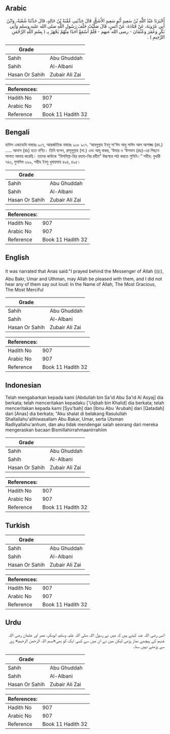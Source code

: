 ## Arabic


<div dir="rtl" lang="ar" style={{fontSize:'larger',backgroundColor:'#f8f9fa',padding:20}}>
أَخْبَرَنَا عَبْدُ اللَّهِ بْنُ سَعِيدٍ أَبُو سَعِيدٍ الأَشَجُّ، قَالَ حَدَّثَنِي عُقْبَةُ بْنُ خَالِدٍ، قَالَ حَدَّثَنَا شُعْبَةُ، وَابْنُ أَبِي عَرُوبَةَ، عَنْ قَتَادَةَ، عَنْ أَنَسٍ، قَالَ صَلَّيْتُ خَلْفَ رَسُولِ اللَّهِ صلى الله عليه وسلم وَأَبِي بَكْرٍ وَعُمَرَ وَعُثْمَانَ - رضى الله عنهم - فَلَمْ أَسْمَعْ أَحَدًا مِنْهُمْ يَجْهَرُ بِـ ‏(‏ بِسْمِ اللَّهِ الرَّحْمَنِ الرَّحِيمِ ‏)‏ ‏.‏
</div>
<div style={{backgroundColor:'#f8f9fa',padding:20, marginBottom: 10}}><table> <thead> <tr> <th>Grade</th> <th></th> </tr> </thead> <tbody> <tr><td>Sahih</td><td>Abu Ghuddah</td></tr><tr><td>Sahih</td><td>Al-Albani</td></tr><tr><td>Hasan Or Sahih</td><td>Zubair Ali Zai</td></tr></tbody></table><table> <thead> <tr> <th>References:</th> <th></th> </tr> </thead> <tbody><tr><td>Hadith No</td><td>907</td></tr><tr><td>Arabic No</td><td>907</td></tr><tr><td>Reference</td><td>Book 11 Hadith 32</td></tr></tbody></table></div>

## Bengali


<div dir="ltr" lang="bn" style={{fontSize:'larger',backgroundColor:'#f8f9fa',padding:20}}>
হাদিস একাডেমি নাম্বারঃ ৯০৭, আন্তর্জাতিক নাম্বারঃ ৯০৮ ৯০৭. ‘আবদুল্লাহ ইবনু সা'ঈদ আবু সাঈদ আল আশাজ্জ (রহ.) ..... আনাস (রাঃ) হতে বর্ণিত। তিনি বলেন, রাসূলুল্লাহ (সা.) এবং আবূ বাকর, ‘উমার ও ‘উসমান (রাঃ)-এর পিছনে সালাত আদায় করেছি। তাদের কাউকে “বিসমিল্লা-হির রহমা-নির রহীম” উচ্চস্বরে পাঠ করতে শুনিনি।” সহীহ: বুখারী ৭৪৩, মুসলিম ৩৯৯, সহীহ ইবনু খুযায়মাহ ৪৯৪, ৪৯৫।
</div>
<div style={{backgroundColor:'#f8f9fa',padding:20, marginBottom: 10}}><table> <thead> <tr> <th>Grade</th> <th></th> </tr> </thead> <tbody> <tr><td>Sahih</td><td>Abu Ghuddah</td></tr><tr><td>Sahih</td><td>Al-Albani</td></tr><tr><td>Hasan Or Sahih</td><td>Zubair Ali Zai</td></tr></tbody></table><table> <thead> <tr> <th>References:</th> <th></th> </tr> </thead> <tbody><tr><td>Hadith No</td><td>907</td></tr><tr><td>Arabic No</td><td>907</td></tr><tr><td>Reference</td><td>Book 11 Hadith 32</td></tr></tbody></table></div>

## English


<div dir="ltr" lang="en" style={{fontSize:'larger',backgroundColor:'#f8f9fa',padding:20}}>
It was narrated that Anas said:"I prayed behind the Messenger of Allah (ﷺ), Abu Bakr, Umar and Uthman, may Allah be pleased with them, and I did not hear any of them say out loud: In the Name of Allah, The Most Gracious, The Most Merciful
</div>
<div style={{backgroundColor:'#f8f9fa',padding:20, marginBottom: 10}}><table> <thead> <tr> <th>Grade</th> <th></th> </tr> </thead> <tbody> <tr><td>Sahih</td><td>Abu Ghuddah</td></tr><tr><td>Sahih</td><td>Al-Albani</td></tr><tr><td>Hasan Or Sahih</td><td>Zubair Ali Zai</td></tr></tbody></table><table> <thead> <tr> <th>References:</th> <th></th> </tr> </thead> <tbody><tr><td>Hadith No</td><td>907</td></tr><tr><td>Arabic No</td><td>907</td></tr><tr><td>Reference</td><td>Book 11 Hadith 32</td></tr></tbody></table></div>

## Indonesian


<div dir="ltr" lang="id" style={{fontSize:'larger',backgroundColor:'#f8f9fa',padding:20}}>
Telah mengabarkan kepada kami [Abdullah bin Sa'id Abu Sa'id Al Asyaj] dia berkata; telah menceritakan kepadaku ['Uqbah bin Khalid] dia berkata; telah menceritakan kepada kami [Syu'bah] dan [Ibnu Abu 'Arubah] dari [Qatadah] dari [Anas] dia berkata; "Aku shalat di belakang Rasulullah Shallallahu'alihiwasallam Abu Bakar, Umar, serta Utsman Radliyallahu'anhum, dan aku tidak mendengar salah seorang dari mereka mengeraskan bacaan Bismillahirrahmaanirrahiim
</div>
<div style={{backgroundColor:'#f8f9fa',padding:20, marginBottom: 10}}><table> <thead> <tr> <th>Grade</th> <th></th> </tr> </thead> <tbody> <tr><td>Sahih</td><td>Abu Ghuddah</td></tr><tr><td>Sahih</td><td>Al-Albani</td></tr><tr><td>Hasan Or Sahih</td><td>Zubair Ali Zai</td></tr></tbody></table><table> <thead> <tr> <th>References:</th> <th></th> </tr> </thead> <tbody><tr><td>Hadith No</td><td>907</td></tr><tr><td>Arabic No</td><td>907</td></tr><tr><td>Reference</td><td>Book 11 Hadith 32</td></tr></tbody></table></div>

## Turkish


<div dir="ltr" lang="tr" style={{fontSize:'larger',backgroundColor:'#f8f9fa',padding:20}}>

</div>
<div style={{backgroundColor:'#f8f9fa',padding:20, marginBottom: 10}}><table> <thead> <tr> <th>Grade</th> <th></th> </tr> </thead> <tbody> <tr><td>Sahih</td><td>Abu Ghuddah</td></tr><tr><td>Sahih</td><td>Al-Albani</td></tr><tr><td>Hasan Or Sahih</td><td>Zubair Ali Zai</td></tr></tbody></table><table> <thead> <tr> <th>References:</th> <th></th> </tr> </thead> <tbody><tr><td>Hadith No</td><td>907</td></tr><tr><td>Arabic No</td><td>907</td></tr><tr><td>Reference</td><td>Book 11 Hadith 32</td></tr></tbody></table></div>

## Urdu


<div dir="rtl" lang="ur" style={{fontSize:'larger',backgroundColor:'#f8f9fa',padding:20}}>
انس رضی اللہ عنہ کہتے ہیں کہ میں نے رسول اللہ صلی اللہ علیہ وسلم، ابوبکر، عمر اور عثمان رضی اللہ عنہم کے پیچھے نماز پڑھی لیکن میں نے ان میں سے کسی ایک کو بھی«بسم اللہ الرحمن الرحيم» زور سے پڑھتے نہیں سنا۔
</div>
<div style={{backgroundColor:'#f8f9fa',padding:20, marginBottom: 10}}><table> <thead> <tr> <th>Grade</th> <th></th> </tr> </thead> <tbody> <tr><td>Sahih</td><td>Abu Ghuddah</td></tr><tr><td>Sahih</td><td>Al-Albani</td></tr><tr><td>Hasan Or Sahih</td><td>Zubair Ali Zai</td></tr></tbody></table><table> <thead> <tr> <th>References:</th> <th></th> </tr> </thead> <tbody><tr><td>Hadith No</td><td>907</td></tr><tr><td>Arabic No</td><td>907</td></tr><tr><td>Reference</td><td>Book 11 Hadith 32</td></tr></tbody></table></div>